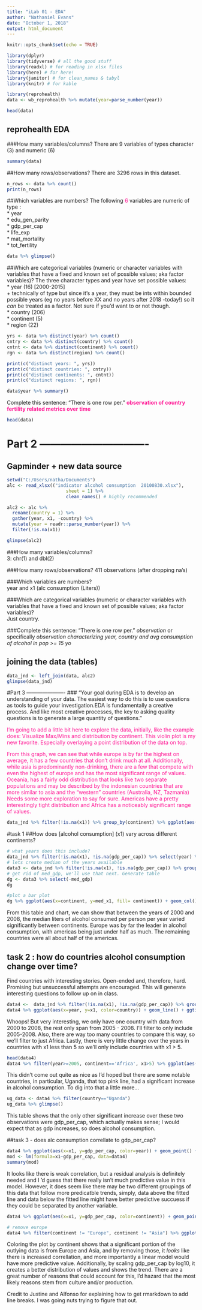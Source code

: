 ```yaml
---
title: "iLab 01 - EDA"
author: "Nathaniel Evans"
date: "October 1, 2018"
output: html_document
---
```


```r
knitr::opts_chunk$set(echo = TRUE)

library(dplyr)
library(tidyverse) # all the good stuff
library(readxl) # for reading in xlsx files
library(here) # for here!
library(janitor) # for clean_names & tabyl
library(knitr) # for kable

library(reprohealth)
data <- wb_reprohealth %>% mutate(year=parse_number(year))

head(data)
```

## **reprohealth EDA**
###How many variables/columns?
There are 9 variables of types character (3) and numeric (6)  
```r
summary(data)
```
##How many rows/observations?
There are 3296 rows in this dataset.   
```r
n_rows <- data %>% count()
print(n_rows)
```
##Which variables are numbers?
The following <span style="color:deeppink"> 6 </span> variables are numeric of type <dbl> :   
* year  
* edu_gen_parity  
* gdp_per_cap  
* life_exp  
* mat_mortality  
* tot_fertility  
```r
data %>% glimpse()
```
##Which are categorical variables (numeric or character variables with variables that have a fixed and known set of possible values; aka factor variables)?
The three character types and year have set possible values:  
* year (16) [2000-2015]   
  + technically of type <dbl> but since it's a year, they must be ints within bounded   possible years (eg no years before XX and no years after 2018 -today!) so it _can_ be treated as a factor. Not sure if you'd want to or not though.     
* country (206)  
* continent (5)  
* region (22)  
```r
yrs <- data %>% distinct(year) %>% count()
cntry <- data %>% distinct(country) %>% count()
cntnt <- data %>% distinct(continent) %>% count()
rgn <- data %>% distinct(region) %>% count()

print(c("distinct years: ", yrs))
print(c("distinct countries: ", cntry))
print(c("distinct continents: ", cntnt))
print(c("distinct regions: ", rgn))

data$year %>% summary()

```
Complete this sentence: "There is one row per." <span style="color:deeppink"> **observation of country fertility related metrics over time** </span>
```r
head(data)
```

# Part 2 -------------------------------
## Gapminder + new data source

```r
setwd("C:/Users/natha/Documents")
alc <- read_xlsx(("indicator alcohol consumption  20100830.xlsx"),
                      sheet = 1) %>% 
                      clean_names() # highly recommended

alc2 <- alc %>%
  rename(country = 1) %>% 
  gather(year, x1, -country) %>% 
  mutate(year = readr::parse_number(year)) %>% 
  filter(!is.na(x1))

glimpse(alc2)
```

###How many variables/columns?  
3: chr(1) and dbl(2)  

###How many rows/observations? 
411 observations (after dropping na's)  

###Which variables are numbers?  
year and x1 (alc consumption (Liters)) 

###Which are categorical variables (numeric or character variables with variables that have a fixed and known set of possible values; aka factor variables)?   
Just country. 
   
###Complete this sentence: "There is one row per." 
*observation* or specifically *observation characterizing year, country and avg consumption of alcohol in pop >= 15 yo*

## joining the data (tables)
```r
data_jnd <- left_join(data, alc2) 
glimpse(data_jnd)
```
#Part 3 ----------------------
### "Your goal during EDA is to develop an understanding of your data. The easiest way to do this is to use questions as tools to guide your investigation.EDA is fundamentally a creative process. And like most creative processes, the key to asking quality questions is to generate a large quantity of questions." 


<span style="color:deeppink"> I'm going to add a little bit here to explore the data, initially, like the example does: Visualize Max/Mins and distribution by continent. This violin plot is my new favorite. Especially overlaying a point distribution of the data on top.


<span style="color:deeppink"> From this graph, we can see that while europe is by far the highest on average, it has a few countries that don't drink much at all. Additionally, while asia is predominantly non-drinking, there are a few that compete with even the highest of europe and has the most significant range of values. Oceania, has a fairly odd distribution that looks like two separate populations and may be described by the indonesian countries that are more similar to asia and the "western" countries (Australia, NZ, Tazmania) Needs some more exploration to say for sure. Americas have a pretty interestingly tight distribution and Africa has a noticeably significant range of values. 

</span>
```r
data_jnd %>% filter(!is.na(x1)) %>% group_by(continent) %>% ggplot(aes(x = continent, y = x1, color=continent )) + geom_violin() + geom_point()
```


#task 1
##How does [alcohol consumption] (x1) vary across different continents?
```r
# what years does this include? 
data_jnd %>% filter(!is.na(x1), !is.na(gdp_per_cap)) %>% select(year) %>% summary() 
# lets create median of the years available 
data3 <- data_jnd %>% filter(!is.na(x1), !is.na(gdp_per_cap)) %>% group_by(continent) %>% summarize(med_x1 = median(x1), med_gdp = median(gdp_per_cap)) 
# get rid of med_gdp, we'll use that next. Generate table
dg <- data3 %>% select(-med_gdp)
dg

#plot a bar plot 
dg %>% ggplot(aes(x=continent, y=med_x1, fill= continent)) + geom_col() + ggtitle("Alcohol consumption by continent")
```

From this table and chart, we can show that between the years of 2000 and 2008, the median liters of alcohol consumed per person per year varied significantly between continents. Europe was by far the leader in alcohol consumption, with americas being just under half as much. The remaining countries were all about half of the americas. 

## task 2 : how do countries alcohol consumption change over time? 
Find countries with interesting stories. Open-ended and, therefore, hard. Promising but unsuccessful attempts are encouraged. This will generate interesting questions to follow up on in class.

```r
data4 <-  data_jnd %>% filter(!is.na(x1), !is.na(gdp_per_cap)) %>% group_by(country)
data4 %>% ggplot(aes(x=year, y=x1, color=country)) + geom_line() + ggtitle("country alcohol consumption over time") + theme(legend.position = "none")
```

Whoops! But very interesting, we only have one country with data from 2000 to 2008, the rest only span from 2005 - 2008. I'll filter to only include 2005-2008. Also, there are way too many countries to compare this way, so we'll filter to just Africa. Lastly, there is very little change over the years in countries with x1 less than 5 so we'll only include countries with x1 > 5. 

```r
head(data4)
data4 %>% filter(year>=2005, continent=='Africa', x1>5) %>% ggplot(aes(x=year, y=x1, color=country)) + geom_line() + ggtitle("country alcohol consumption over time")
```
This didn't come out quite as nice as I'd hoped but there are some notable countries, in particular, Uganda, that top pink line, had a significant increase in alcohol consumption. To dig into that a little more... 

```r
ug_data <- data4 %>% filter(country=="Uganda")
ug_data %>% glimpse() 
```

This table shows that the only other significant increase over these two observations were gdp_per_cap, which actually makes sense; I would expect that as gdp increases, so does alcohol consumption. 

##task 3 - does alc consumption correllate to gdp_per_cap? 
```r
data4 %>% ggplot(aes(x=x1, y=gdp_per_cap, color=year)) + geom_point() + ggtitle("alc consumption vs gdp/cap") +  geom_smooth(method='lm')
mod <- lm(formula=x1~gdp_per_cap, data=data4)
summary(mod)
```


It looks like there is weak correlation, but a residual analysis is definitely needed and I 'd guess that there really isn't much predictive value in this model. However, it does seem like there may be two different groupings of this data that follow more predicatble trends, simply, data above the fitted line and data below the fitted line might have better predictive succuess if they could be separated by another variable. 

```r
data4 %>% ggplot(aes(x=x1, y=gdp_per_cap, color=continent)) + geom_point() + ggtitle("alc consumption vs gdp/cap (by continent)") 

# remove europe
data4 %>% filter(continent != "Europe", continent != "Asia") %>% ggplot(aes(x=x1, y=gdp_per_cap)) + geom_point() + ggtitle("alc consumption vs gdp/cap in americas, africa, oceania") +  geom_smooth(method='lm') + scale_y_log10()
```

Coloring the plot by continent shows that a significant portion of the outlying data is from Europe and Asia, and by removing those, it *looks* like there is increased correllation, and more importantly a linear model would have more predictive value. Additionally, by scaling gdp_per_cap by log10, it creates a better distribution of values and shows the trend. There are a great number of reasons that could account for this, I'd hazard that the most likely reasons stem from culture and/or production.  


Credit to Justine and Alfonso for explaining how to get rmarkdown to add line breaks. I was going nuts trying to figure that out. 


